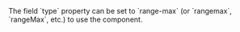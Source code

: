 
<Section code="range-max">
  The field `type` property can be set to `range-max`
  (or `rangemax`, `rangeMax`, etc.) to use
  the <RangeMaxLink/> component.

  <Example
    Component={Simple}
    code={SimpleSrc}
    highlightLines="5"
  />
</Section>
